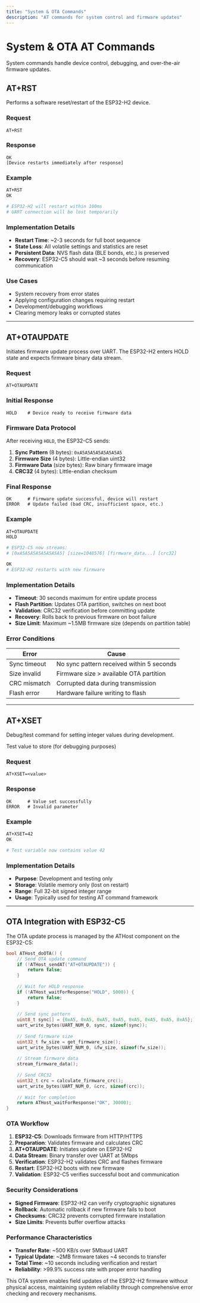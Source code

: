 ```yaml
---
title: "System & OTA Commands"
description: "AT commands for system control and firmware updates"
---
```


# System & OTA AT Commands

System commands handle device control, debugging, and over-the-air firmware updates.

## AT+RST

Performs a software reset/restart of the ESP32-H2 device.

### Request
```
AT+RST
```

### Response
```
OK
[Device restarts immediately after response]
```

### Example
```bash
AT+RST
OK

# ESP32-H2 will restart within 100ms
# UART connection will be lost temporarily
```

### Implementation Details
- **Restart Time**: ~2-3 seconds for full boot sequence
- **State Loss**: All volatile settings and statistics are reset
- **Persistent Data**: NVS flash data (BLE bonds, etc.) is preserved
- **Recovery**: ESP32-C5 should wait ~3 seconds before resuming communication

### Use Cases
- System recovery from error states
- Applying configuration changes requiring restart
- Development/debugging workflows
- Clearing memory leaks or corrupted states

---

## AT+OTAUPDATE

Initiates firmware update process over UART. The ESP32-H2 enters HOLD state and expects firmware binary data stream.

### Request
```
AT+OTAUPDATE
```

### Initial Response
```
HOLD    # Device ready to receive firmware data
```

### Firmware Data Protocol

After receiving `HOLD`, the ESP32-C5 sends:

1. **Sync Pattern** (8 bytes): `0xA5A5A5A5A5A5A5A5`
2. **Firmware Size** (4 bytes): Little-endian uint32
3. **Firmware Data** (size bytes): Raw binary firmware image
4. **CRC32** (4 bytes): Little-endian checksum

### Final Response
```
OK      # Firmware update successful, device will restart
ERROR   # Update failed (bad CRC, insufficient space, etc.)
```

### Example
```bash
AT+OTAUPDATE
HOLD

# ESP32-C5 now streams:
# [0xA5A5A5A5A5A5A5A5] [size=1048576] [firmware_data...] [crc32]

OK
# ESP32-H2 restarts with new firmware
```

### Implementation Details
- **Timeout**: 30 seconds maximum for entire update process
- **Flash Partition**: Updates OTA partition, switches on next boot
- **Validation**: CRC32 verification before committing update
- **Recovery**: Rolls back to previous firmware on boot failure
- **Size Limit**: Maximum ~1.5MB firmware size (depends on partition table)

### Error Conditions

| Error | Cause |
|-------|-------|
| Sync timeout | No sync pattern received within 5 seconds |
| Size invalid | Firmware size > available OTA partition |
| CRC mismatch | Corrupted data during transmission |
| Flash error | Hardware failure writing to flash |

---

## AT+XSET

Debug/test command for setting integer values during development.

<ParamField query="value" type="integer" required>
  Test value to store (for debugging purposes)
</ParamField>

### Request
```
AT+XSET=<value>
```

### Response
```
OK      # Value set successfully
ERROR   # Invalid parameter
```

### Example
```bash
AT+XSET=42
OK

# Test variable now contains value 42
```

### Implementation Details
- **Purpose**: Development and testing only
- **Storage**: Volatile memory only (lost on restart)
- **Range**: Full 32-bit signed integer range
- **Usage**: Typically used for testing AT command framework

---

## OTA Integration with ESP32-C5

The OTA update process is managed by the ATHost component on the ESP32-C5:

```cpp
bool ATHost_doOTA() {
    // Send OTA update command
    if (!ATHost_sendAT("AT+OTAUPDATE")) {
        return false;
    }
    
    // Wait for HOLD response
    if (!ATHost_waitForResponse("HOLD", 5000)) {
        return false;
    }
    
    // Send sync pattern
    uint8_t sync[] = {0xA5, 0xA5, 0xA5, 0xA5, 0xA5, 0xA5, 0xA5, 0xA5};
    uart_write_bytes(UART_NUM_0, sync, sizeof(sync));
    
    // Send firmware size
    uint32_t fw_size = get_firmware_size();
    uart_write_bytes(UART_NUM_0, &fw_size, sizeof(fw_size));
    
    // Stream firmware data
    stream_firmware_data();
    
    // Send CRC32
    uint32_t crc = calculate_firmware_crc();
    uart_write_bytes(UART_NUM_0, &crc, sizeof(crc));
    
    // Wait for completion
    return ATHost_waitForResponse("OK", 30000);
}
```

### OTA Workflow

1. **ESP32-C5**: Downloads firmware from HTTP/HTTPS
2. **Preparation**: Validates firmware and calculates CRC
3. **AT+OTAUPDATE**: Initiates update on ESP32-H2
4. **Data Stream**: Binary transfer over UART at 5Mbps
5. **Verification**: ESP32-H2 validates CRC and flashes firmware
6. **Restart**: ESP32-H2 boots with new firmware
7. **Validation**: ESP32-C5 verifies successful boot and communication

### Security Considerations

- **Signed Firmware**: ESP32-H2 can verify cryptographic signatures
- **Rollback**: Automatic rollback if new firmware fails to boot
- **Checksums**: CRC32 prevents corrupted firmware installation
- **Size Limits**: Prevents buffer overflow attacks

### Performance Characteristics

- **Transfer Rate**: ~500 KB/s over 5Mbaud UART
- **Typical Update**: ~2MB firmware takes ~4 seconds to transfer
- **Total Time**: ~10 seconds including verification and restart
- **Reliability**: >99.9% success rate with proper error handling

This OTA system enables field updates of the ESP32-H2 firmware without physical access, maintaining system reliability through comprehensive error checking and recovery mechanisms.